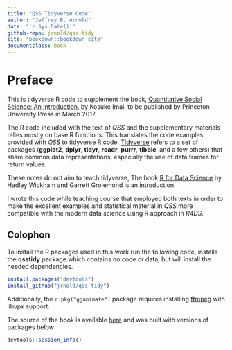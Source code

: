 ```yaml
---
title: "QSS Tidyverse Code"
author: "Jeffrey B. Arnold"
date: "`r Sys.Date()`"
github-repo: jrnold/qss-tidy
site: "bookdown::bookdown_site"
documentclass: book
---
```


# Preface

This is tidyverse R code to supplement the book, [Quantitative Social Science: An Introduction](http://press.princeton.edu/titles/11025.html), by Kosuke Imai, to
be published by Princeton University Press in March 2017.

The R code included with the text of *QSS* and the supplementary materials relies mostly on base R functions. 
This translates the code examples provided with *QSS* to tidyverse R code. 
[Tidyverse](https://github.com/tidyverse/tidyverse) refers to a set of packages (**ggplot2**, **dplyr**, **tidyr**, **readr**, **purrr**, **tibble**,  and a few others) that share common data representations, especially the use of data frames for return values. 

These notes do not aim to teach tidyverse, The book [R for Data Science](http://r4ds.had.co.nz/) by Hadley Wickham and Garrett Grolemond is an introduction. 

I wrote this code while teaching course that employed both texts in order to make the excellent examples and statistical material in *QSS* more compatible with the modern data science using R approach in *R4DS*.


## Colophon

To install the R packages used in this work run the following code, installs the **qsstidy** package which contains no code or data, but will install the needed dependencies.
```r
install.packages("devtools")
install_github("jrnold/qss-tidy")
```

Additionally, the `r pkg("gganimate")` package requires installing [ffmpeg](https://ffmpeg.org/) with libvpx support.

The source of the book is available [here](https://github.com/jrnold/qsstidy) and was built with versions of packages below:

```r
devtools::session_info()
```
